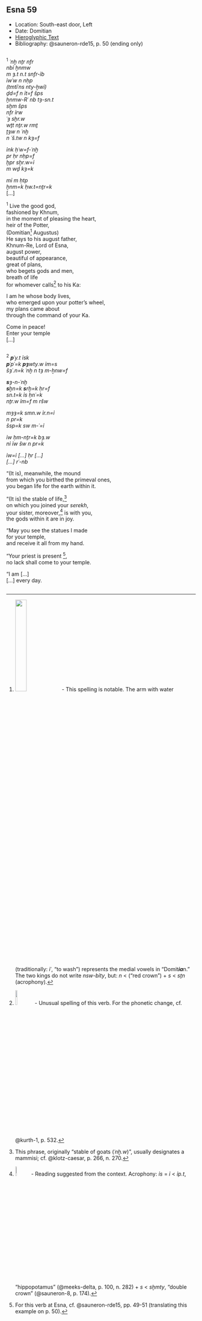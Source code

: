 ## Esna 59 {-}  
  
- Location: South-east door, Left   
- Date: Domitian  
- [Hieroglyphic Text](https://www.ifao.egnet.net/uploads/publications/enligne/Temples-Esna002.pdf#page=202){target="_blank"}  
- Bibliography: @sauneron-rde15, p. 50 (ending only)  
  
<style>  
  .col2 {  
    columns: 2 300px;         /* number of columns and width in pixels*/  
    -webkit-columns: 2 300px; /* chrome, safari */  
    -moz-columns: 2 300px;    /* firefox */  
    -webkit-column-break-inside: avoid;  
    -page-break-inside: avoid;  
    -break-inside: avoid;  
  }  
  
</style>  
  
  
<div class="col2">  
  
^1^ *ʿnḫ nṯr nfr  *  
*nbỉ ẖnmw   *  
  *m ȝ.t n.t snfr-ỉb  *  
*ỉwʿw n nḥp  *  
*(tmtỉʿns nty-ḫwỉ) *  
*ḏd=f n ỉt=f šps  *  
  *ẖnmw-Rʿ nb tȝ-sn.t  *  
  *sḫm šps  *  
  *nfr ỉrw  *  
  *ʿȝ sḫr.w  *  
  *wṯt nṯr.w rmṯ  *  
  *ṯȝw n ʿnḫ*   
     *n ʿš.tw n kȝ=f  *  
    
*ỉnk ḥʿw=f-ʿnḫ  *  
  *pr ḥr nḥp=f  *  
*ḫpr sḫr.w=ỉ  *  
  *m wḏ kȝ=k  *  
      
*mỉ m ḥtp  *  
*ẖnm=k ḥw.t=nṯr=k  *  
[...]  
  
^1^ Live the good god,  
fashioned by Khnum,  
  in the moment of pleasing the heart,  
heir of the Potter,  
(Domitian[^fn-59-1] Augustus)  
He says to his august father,  
  Khnum-Re, Lord of Esna,  
  august power,  
  beautiful of appearance,  
  great of plans,  
  who begets gods and men,  
  breath of life  
    for whomever calls[^fn-59-2] to his Ka:  
    
I am he whose body lives,  
  who emerged upon your potter's wheel,  
my plans came about   
  through the command of your Ka.  
  
Come in peace!  
Enter your temple   
[...]  
  
</div>  
  
<div class="col2">  
  
^2^ ***pʿ****y.t ỉsk   *  
  ***pʿ****pʿ=k* ***pȝ****wty.w ỉm=s  *  
  *šȝʿ.n=k ʿnḫ n tȝ m-ẖnw=f  *  
    
***s****ȝ-n-ʿnḫ  *  
  ***s****ḫn=k* ***s****rḫ=k ḥr=f  *  
*sn.t=k ỉs ḥnʿ=k  *  
*nṯr.w ỉm=f m ršw  *  
    
*mȝȝ=k smn.w ỉr.n=ỉ   *  
  *n pr=k  *  
*šsp=k sw m-ʿ=ỉ  *  
    
*ỉw ḥm-nṯr=k bȝ.w  *  
   *nỉ ỉw šw n pr=k  *  
    
*ỉw=ỉ [...] ḥr [...]  *  
*[...] rʿ-nb  *  
  
"(It is), meanwhile, the mound  
  from which you birthed the primeval ones,  
  you began life for the earth within it.  
    
"(It is) the stable of life,[^fn-59-3]  
  on which you joined your *serekh*,  
your sister, moreover,[^fn-59-4] is with you,  
the gods within it are in joy.  
  
"May you see the statues I made  
  for your temple,  
and receive it all from my hand.  
  
"Your priest is present [^fn-59-5],  
  no lack shall come to your temple.  
    
"I am [...]  
[...] every day.  
  
</div>  
  
[^fn-59-1]: ![](images/59_1.png){width=25%} - This spelling is notable. The arm with water (traditionally: *ỉʿ*, "to wash") represents the medial vowels in "Domit***ia***n." The two kings do not write *nsw-bỉty*, but: *n* < ("red crown") + *s* < *sṯn* (acrophony).  
  
[^fn-59-2]: ![](images/59_2.png){width=10%} - Unusual spelling of this verb. For the phonetic change, cf. @kurth-1, p. 532.  
  
[^fn-59-3]: This phrase, originally "stable of goats (*ʿnḫ.w*)", usually designates a mammisi; cf. @klotz-caesar, p. 266, n. 270.  
  
[^fn-59-4]: ![](images/59_3.png){width=8%} - Reading suggested from the context. Acrophony: *ỉs* = *ỉ* < *ỉp.t*, "hippopotamus" (@meeks-delta, p. 100, n. 282) +  *s* < *sḫmty*, "double crown" (@sauneron-8, p. 174).  
  
[^fn-59-5]: For this verb at Esna, cf. @sauneron-rde15, pp. 49-51 (translating this example on p. 50).